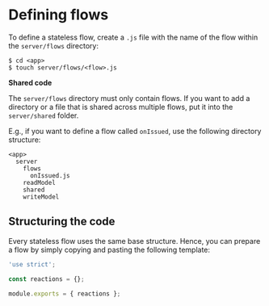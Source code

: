 
# Defining flows

To define a stateless flow, create a `.js` file with the name of the flow within the `server/flows` directory:

```shell
$ cd <app>
$ touch server/flows/<flow>.js
```

<Hint type='tip'>

  **Shared code**

  The `server/flows` directory must only contain flows. If you want to add a directory or a file that is shared across multiple flows, put it into the `server/shared` folder.

</Hint>

E.g., if you want to define a flow called `onIssued`, use the following directory structure:

```
<app>
  server
    flows
      onIssued.js
    readModel
    shared
    writeModel
```

## Structuring the code

Every stateless flow uses the same base structure. Hence, you can prepare a flow by simply copying and pasting the following template:

```javascript
'use strict';

const reactions = {};

module.exports = { reactions };
```
